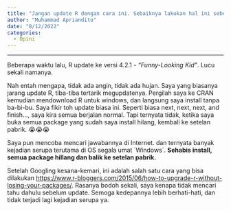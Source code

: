 ```yaml
---
title: "Jangan update R dengan cara ini. Sebaiknya lakukan hal ini sebelum menyesal"
author: "Muhammad Apriandito"
date: "8/12/2022"
categories:
  - Opini
---
```


------------------------------------------------------------------------

Beberapa waktu lalu, R update ke versi 4.2.1 - *"Funny-Looking Kid"*. Lucu sekali namanya.

Nah entah mengapa, tidak ada angin, tidak ada hujan. Saya yang biasanya jarang update R, tiba-tiba tertarik megupdatenya. Pergilah saya ke CRAN kemudian mendownload R untuk windows, dan langsung saya install tanpa ba-bi-bu. Saya fikir toh update biasa ini. Seperti biasa next, next, next, and finish..., saya kira semua berjalan normal. Tapi ternyata tidak, ketika saya buka semua package yang sudah saya install hilang, kembali ke setelan pabrik. 😭😭😭

Saya pun mencoba mencari jawabannya di Internet. dan ternyata banyak kejadian serupa terutama di OS segala umat \`Windows\`. **Sehabis install, semua package hillang dan balik ke setelan pabrik.**

Setelah Googling kesana-kemari, ini adalah salah satu cara yang bisa dilakukan <https://www.r-bloggers.com/2015/06/how-to-upgrade-r-without-losing-your-packages/>. Rasanya bodoh sekali, saya kenapa tidak mencari tahu dahulu sebelum update. Semoga kedepannya lebih berhati-hati, dan tidak terjadi lagi kejadian serupa ya.
